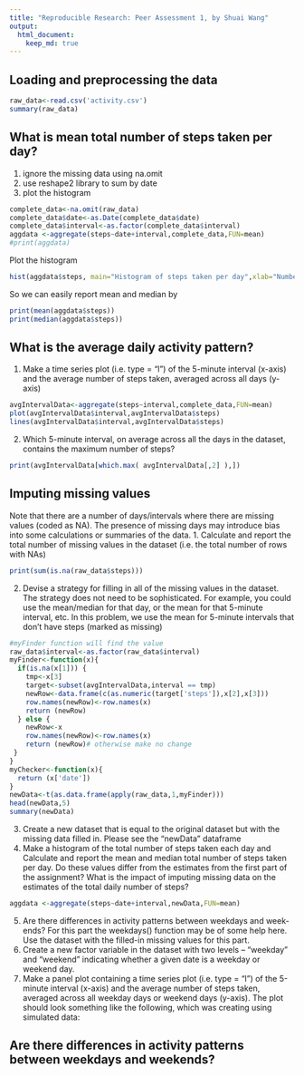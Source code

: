 ```yaml
---
title: "Reproducible Research: Peer Assessment 1, by Shuai Wang"
output: 
  html_document:
    keep_md: true
---
```


## Loading and preprocessing the data
```r
raw_data<-read.csv('activity.csv')
summary(raw_data)
```
## What is mean total number of steps taken per day?
1. ignore the missing data using na.omit
2. use reshape2 library to sum by date
3. plot the histogram
```r
complete_data<-na.omit(raw_data)
complete_data$date<-as.Date(complete_data$date)
complete_data$interval<-as.factor(complete_data$interval)
aggdata <-aggregate(steps~date+interval,complete_data,FUN=mean)
#print(aggdata)
```
Plot the histogram
```r
hist(aggdata$steps, main="Histogram of steps taken per day",xlab="Number of Steps", ylab="Count")
```
So we can easily report mean and median by  
```r
print(mean(aggdata$steps))
print(median(aggdata$steps))
```
## What is the average daily activity pattern?
1. Make a time series plot (i.e. type = "l") of the 5-minute interval (x-axis) and the average number of steps taken, averaged across all days (y-axis)
```r

avgIntervalData<-aggregate(steps~interval,complete_data,FUN=mean)
plot(avgIntervalData$interval,avgIntervalData$steps)
lines(avgIntervalData$interval,avgIntervalData$steps)

```
2. Which 5-minute interval, on average across all the days in the dataset, contains the maximum number of steps?
```r
print(avgIntervalData[which.max( avgIntervalData[,2] ),])

``` 

## Imputing missing values
Note that there are a number of days/intervals where there are missing values (coded as NA). The presence of missing days may introduce bias into some
calculations or summaries of the data.
1. Calculate and report the total number of missing values in the dataset
(i.e. the total number of rows with NAs)
```r
print(sum(is.na(raw_data$steps)))
```
2. Devise a strategy for filling in all of the missing values in the dataset. The strategy does not need to be sophisticated. For example, you could use the mean/median for that day, or the mean for that 5-minute interval, etc.
In this problem, we use the mean for 5-minute intervals that don't have steps (marked as missing)
```r
#myFinder function will find the value
raw_data$interval<-as.factor(raw_data$interval)
myFinder<-function(x){
  if(is.na(x[1])) {
    tmp<-x[3]
    target<-subset(avgIntervalData,interval == tmp)
    newRow<-data.frame(c(as.numeric(target['steps']),x[2],x[3]))
    row.names(newRow)<-row.names(x)
    return (newRow)
  } else {
    newRow<-x
    row.names(newRow)<-row.names(x)
    return (newRow)# otherwise make no change
 }
}
myChecker<-function(x){
  return (x['date'])
}
newData<-t(as.data.frame(apply(raw_data,1,myFinder)))
head(newData,5)
summary(newData)
```

3. Create a new dataset that is equal to the original dataset but with the missing data filled in.
Please see the "newData" dataframe
4. Make a histogram of the total number of steps taken each day and Calculate and report the mean and median total number of steps taken per day. Do these values differ from the estimates from the first part of the assignment? What is the impact of imputing missing data on the estimates of the total daily number of steps?
```r
aggdata <-aggregate(steps~date+interval,newData,FUN=mean)
```
5. Are there differences in activity patterns between weekdays and week- ends?
For this part the weekdays() function may be of some help here. Use the dataset with the filled-in missing values for this part.
1. Create a new factor variable in the dataset with two levels – “weekday” and “weekend” indicating whether a given date is a weekday or weekend day.
2. Make a panel plot containing a time series plot (i.e. type = "l") of the 5-minute interval (x-axis) and the average number of steps taken, averaged across all weekday days or weekend days (y-axis). The plot should look something like the following, which was creating using simulated data:


## Are there differences in activity patterns between weekdays and weekends?
